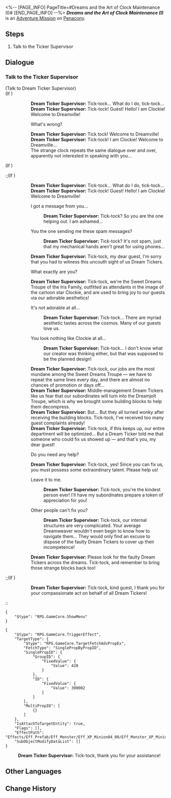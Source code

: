 <%-- [PAGE_INFO]
PageTitle=#Dreams and the Art of Clock Maintenance (I)#
[END_PAGE_INFO] --%>
{{Stub|Dialogue.}}
{{Mission Infobox
|id            = 8020236
|title         = 
|image         = <!--Mission Dreams and the Art of Clock Maintenance (I).png-->
|type          = Adventure
|event_name    = 
|chapter       = 
|requirements  = [[Trailblaze Mission]] ''[[Whodunit]]'' completed
|summary       = <!--official mission summary from Fate's Atlas-->
|characters    = Dream Ticker Supervisor; Trailblazer
|startLocation = [[Penacony]] - [[The Reverie (Dreamscape)]]
|world         = Penacony
|area          = The Reverie (Dreamscape)
|prev          = 
|next          = 
|rewards       = Credit*5,000
}}
'''''Dreams and the Art of Clock Maintenance (I)''''' is an [[Adventure Mission]] on [[Penacony]].

==Steps==
# Talk to the Ticker Supervisor

<!--
==Gameplay Notes==

--><!--
==Trial Character==

-->
==Dialogue==
{{Stub Dialogue}}
{{Dialogue End}}

===Talk to the Ticker Supervisor{{subst:void|<!--802023603-->}}===
{{Mission Description|type=adventure|location=The Reverie (Dreamscape)|update|After repairing the peculiar clock, you receive several strange spam messages that mention a "pool room" at The Reverie. Find and investigate the place that matches the description.}}
{{Dialogue Start}}


;(Talk to Dream Ticker Supervisor)
;(If {{cx}}<!--SubMission not Finish: 802023602-->)
::'''Dream Ticker Supervisor:''' Tick-tock... What do I do, tick-tock...
::'''Dream Ticker Supervisor:''' Tick-tock! Guest! Hello! I am Clockie! Welcome to Dreamville!
::{{DIcon|Arrow}} What's wrong?
::'''Dream Ticker Supervisor:''' Tick tock! Welcome to Dreamville!
::'''Dream Ticker Supervisor:''' Tick-tock! I am Clockie! Welcome to Dreamville...
::The strange clock repeats the same dialogue over and over, apparently not interested in speaking with you...
;(If {{cx}}<!--SubMission Finish: 802023602-->)
:;(If {{cx}}<!--during performance 802023102-->)
:::'''Dream Ticker Supervisor:''' Tick-tock... What do I do, tick-tock...
:::'''Dream Ticker Supervisor:''' Tick-tock! Guest! Hello! I am Clockie! Welcome to Dreamville!
:::{{DIcon|Arrow}} I got a message from you...
::::'''Dream Ticker Supervisor:''' Tick-tock? So you are the one helping out. I am ashamed...
:::{{DIcon|Arrow}} You the one sending me these spam messages?
::::'''Dream Ticker Supervisor:''' Tick-tock? It's not spam, just that my mechanical hands aren't great for using phones...
:::'''Dream Ticker Supervisor:''' Tick-tock, my dear guest, I'm sorry that you had to witness this uncouth sight of us Dream Tickers.
:::{{DIcon|Arrow}} What exactly are you?
:::'''Dream Ticker Supervisor:''' Tick-tock, we're the Sweet Dreams Troupe of the Iris Family, outfitted as attendants in the image of the cartoon star Clockie, and are used to bring joy to our guests via our adorable aesthetics!
:::{{DIcon|Arrow}} It's not adorable at all...
::::'''Dream Ticker Supervisor:''' Tick-tock... There are myriad aesthetic tastes across the cosmos. Many of our guests love us.
:::{{DIcon|Arrow}} You look nothing like Clockie at all...
::::'''Dream Ticker Supervisor:''' Tick-tock... I don't know what our creator was thinking either, but that was supposed to be the planned design!
:::'''Dream Ticker Supervisor:''' Tick-tock, our jobs are the most mundane among the Sweet Dreams Troupe &mdash; we have to repeat the same lines every day, and there are almost no chances of promotion or days off...
:::'''Dream Ticker Supervisor:''' Middle-management Dream Tickers like us fear that our subordinates will turn into the Dreamjolt Troupe, which is why we brought some building blocks to help them decompress.
:::'''Dream Ticker Supervisor:''' But... But they all turned wonky after receiving the building blocks. Tick-tock, I've received too many guest complaints already!
:::'''Dream Ticker Supervisor:''' Tick-tock, if this keeps up, our entire department will be optimized... But a Dream Ticker told me that someone who could fix us showed up &mdash; and that's you, my dear guest!
:::{{DIcon|Arrow}} Do you need any help?
:::'''Dream Ticker Supervisor:''' Tick-tock, yes! Since you can fix us, you must possess some extraordinary talent. Please help us!
:::{{DIcon|Arrow}} Leave it to me.
::::'''Dream Ticker Supervisor:''' Tick-tock, you're the kindest person ever! I'll have my subordinates prepare a token of appreciation for you!
:::{{DIcon|Arrow}} Other people can't fix you?
::::'''Dream Ticker Supervisor:''' Tick-tock, our internal structures are very complicated. Your average Dreamweaver wouldn't even begin to know how to navigate them... They would only find an excuse to dispose of the faulty Dream Tickers to cover up their incompetence!
:::'''Dream Ticker Supervisor:''' Please look for the faulty Dream Tickers across the dreams. Tick-tock, and remember to bring those strange blocks back too!
:;(If {{cx}}<!--not during performance 802023102-->)
:::'''Dream Ticker Supervisor:''' Tick-tock, kind guest, I thank you for your compassionate act on behalf of all Dream Tickers!
::<pre>{
	"$type": "RPG.GameCore.ShowMenu"
}</pre>

<pre>{
	"$type": "RPG.GameCore.TriggerEffect",
	"TargetType": {
		"$type": "RPG.GameCore.TargetFetchAdvPropEx",
		"FetchType": "SinglePropByPropID",
		"SinglePropID": {
			"GroupID": {
				"FixedValue": {
					"Value": 420
				}
			},
			"ID": {
				"FixedValue": {
					"Value": 300002
				}
			}
		},
		"MultiPropID": [
			{}
		]
	},
	"IsAttachToTargetEntity": true,
	"Flags": [],
	"EffectPath": "Effects/Eff_Prefab/Eff_Monster/Eff_XP_Minion04_00/Eff_Monster_XP_Minion04_00_Common_Maze_SpecialAppear.prefab",
	"SubObjectModifyDataList": []
}</pre>
:<!--2-second delay-->
:'''Dream Ticker Supervisor:''' Tick-tock, thank you for your assistance!
{{Dialogue End}}

==Other Languages==
{{Other Languages
|en   = Dreams and the Art of Clock Maintenance (I)
|zhs  = 梦与钟表维修艺术•一
|zht  = 夢與鐘錶維修藝術•一
|ja   = 夢と時計修理芸術・1
|ko   = 꿈, 그리고 시계 수리의 예술•1
|es   = Los sueños y el arte de reparar relojes&nbsp;I
|fr   = Les rêves et l'art de l'horlogerie (I)
|ru   = Грёзы и искусство починки часов I
|th   = ความฝันและศิลปะแห่งการซ่อมแซมนาฬิกา 1
|vi   = Giấc Mơ Và Nghệ Thuật Sửa Đồng Hồ 1
|de   = Träume und die Kunst der Uhrenwartung (I)
|id   = Seni Memperbaiki Mimpi dan Jam (I)
|pt   = Sonhos e a Arte da Manutenção de Relógios (I)
}}

==Change History==
{{Change History|2.0}}
